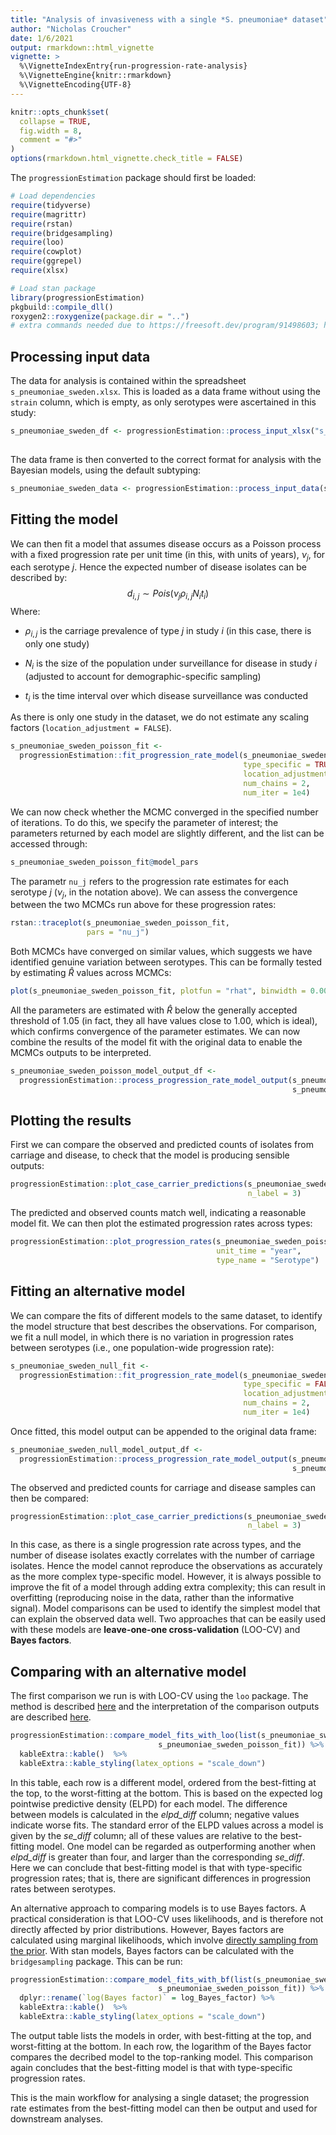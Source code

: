 ```yaml
---
title: "Analysis of invasiveness with a single *S. pneumoniae* dataset"
author: "Nicholas Croucher"
date: 1/6/2021
output: rmarkdown::html_vignette
vignette: >
  %\VignetteIndexEntry{run-progression-rate-analysis}
  %\VignetteEngine{knitr::rmarkdown}
  %\VignetteEncoding{UTF-8}
---
```


```r
knitr::opts_chunk$set(
  collapse = TRUE,
  fig.width = 8,
  comment = "#>"
)
options(rmarkdown.html_vignette.check_title = FALSE)
```

The `progressionEstimation` package should first be loaded:

```r
# Load dependencies
require(tidyverse)
require(magrittr)
require(rstan)
require(bridgesampling)
require(loo)
require(cowplot)
require(ggrepel)
require(xlsx)

# Load stan package
library(progressionEstimation)
pkgbuild::compile_dll()
roxygen2::roxygenize(package.dir = "..")
# extra commands needed due to https://freesoft.dev/program/91498603; https://mran.microsoft.com/snapshot/2020-05-03/web/packages/rstantools/vignettes/minimal-rstan-package.html
```

## Processing input data

The data for analysis is contained within the spreadsheet `s_pneumoniae_sweden.xlsx`. This is loaded as a data frame without using the `strain` column, which is empty, as only serotypes were ascertained in this study:

```r

s_pneumoniae_sweden_df <- progressionEstimation::process_input_xlsx("s_pneumoniae_sweden.xlsx",
                                                                         use_strain = FALSE)

```

The data frame is then converted to the correct format for analysis with the Bayesian models, using the default subtyping:

```r

s_pneumoniae_sweden_data <- progressionEstimation::process_input_data(s_pneumoniae_sweden_df)

```

## Fitting the model

We can then fit a model that assumes disease occurs as a Poisson process with a fixed progression rate per unit time (in this, with units of years), $\nu_{j}$, for each serotype $j$. Hence the expected number of disease isolates can be described by:
$$d_{i,j} \sim Pois(\nu_{j}\rho_{i,j}N_{i}t_{i})$$
Where:

* $\rho_{i,j}$ is the carriage prevalence of type $j$ in study $i$ (in this case, there is only one study)

* $N_{i}$ is the size of the population under surveillance for disease in study $i$ (adjusted to account for demographic-specific sampling)

* $t_{i}$ is the time interval over which disease surveillance was conducted

As there is only one study in the dataset, we do not estimate any scaling factors (`location_adjustment = FALSE`).

```r

s_pneumoniae_sweden_poisson_fit <- 
  progressionEstimation::fit_progression_rate_model(s_pneumoniae_sweden_data,
                                                    type_specific = TRUE,
                                                    location_adjustment = FALSE,
                                                    num_chains = 2,
                                                    num_iter = 1e4)

```

We can now check whether the MCMC converged in the specified number of iterations. To do this, we specify the parameter of interest; the parameters returned by each model are slightly different, and the list can be accessed through:

``` r

s_pneumoniae_sweden_poisson_fit@model_pars

```

The parametr `nu_j` refers to the progression rate estimates for each serotype $j$ ($\nu_{j}$, in the notation above). We can assess the convergence between the two MCMCs run above for these progression rates:

``` r

rstan::traceplot(s_pneumoniae_sweden_poisson_fit,
                 pars = "nu_j")

```

Both MCMCs have converged on similar values, which suggests we have identified genuine variation between serotypes. This can be formally tested by estimating $\hat{R}$ values across MCMCs:

``` r

plot(s_pneumoniae_sweden_poisson_fit, plotfun = "rhat", binwidth = 0.00005)

```

All the parameters are estimated with $\hat{R}$ below the generally accepted threshold of 1.05 (in fact, they all have values close to 1.00, which is ideal), which confirms convergence of the parameter estimates. We can now combine the results of the model fit with the original data to enable the MCMCs outputs to be interpreted.

``` r

s_pneumoniae_sweden_poisson_model_output_df <-
  progressionEstimation::process_progression_rate_model_output(s_pneumoniae_sweden_poisson_fit,
                                                               s_pneumoniae_sweden_df)

```

## Plotting the results

First we can compare the observed and predicted counts of isolates from carriage and disease, to check that the model is producing sensible outputs:

``` r

progressionEstimation::plot_case_carrier_predictions(s_pneumoniae_sweden_poisson_model_output_df,
                                                     n_label = 3)

```

The predicted and observed counts match well, indicating a reasonable model fit. We can then plot the estimated progression rates across types:

``` r

progressionEstimation::plot_progression_rates(s_pneumoniae_sweden_poisson_model_output_df,
                                              unit_time = "year",
                                              type_name = "Serotype")

```

## Fitting an alternative model

We can compare the fits of different models to the same dataset, to identify the model structure that best describes the observations. For comparison, we fit a null model, in which there is no variation in progression rates between serotypes (i.e., one population-wide progression rate):

```r

s_pneumoniae_sweden_null_fit <- 
  progressionEstimation::fit_progression_rate_model(s_pneumoniae_sweden_data,
                                                    type_specific = FALSE,
                                                    location_adjustment = FALSE,
                                                    num_chains = 2,
                                                    num_iter = 1e4)

```

Once fitted, this model output can be appended to the original data frame:

``` r

s_pneumoniae_sweden_null_model_output_df <-
  progressionEstimation::process_progression_rate_model_output(s_pneumoniae_sweden_null_fit,
                                                               s_pneumoniae_sweden_df)

```

The observed and predicted counts for carriage and disease samples can then be compared:

``` r

progressionEstimation::plot_case_carrier_predictions(s_pneumoniae_sweden_null_model_output_df,
                                                     n_label = 3)

```

In this case, as there is a single progression rate across types, and the number of disease isolates exactly correlates with the number of carriage isolates. Hence the model cannot reproduce the observations as accurately as the more complex type-specific model. However, it is always possible to improve the fit of a model through adding extra complexity; this can result in overfitting (reproducing noise in the data, rather than the informative signal). Model comparisons can be used to identify the simplest model that can explain the observed data well. Two approaches that can be easily used with these models are **leave-one-one cross-validation** (LOO-CV) and **Bayes factors**.

## Comparing with an alternative model

The first comparison we run is with LOO-CV using the `loo` package. The method is described [here](http://mc-stan.org/rstanarm/reference/loo.stanreg.html) and the interpretation of the comparison outputs are described [here](https://avehtari.github.io/modelselection/CV-FAQ.html).

``` r

progressionEstimation::compare_model_fits_with_loo(list(s_pneumoniae_sweden_null_fit,
                                 s_pneumoniae_sweden_poisson_fit)) %>%
  kableExtra::kable()  %>%
  kableExtra::kable_styling(latex_options = "scale_down")

```

In this table, each row is a different model, ordered from the best-fitting at the top, to the worst-fitting at the bottom. This is based on the expected log pointwise predictive density (ELPD) for each model. The difference between  models is calculated in the *elpd_diff* column; negative values indicate worse fits. The standard error of the ELPD values across a model is given by the *se_diff* column; all of these values are relative to the best-fitting model. One model can be regarded as outperforming another when *elpd_diff* is greater than four, and larger than the corresponding *se_diff*. Here we can conclude that best-fitting model is that with type-specific progression rates; that is, there are significant differences in progression rates between serotypes.

An alternative approach to comparing models is to use Bayes factors. A practical consideration is that LOO-CV uses likelihoods, and is therefore not directly affected by prior distributions. However, Bayes factors are calculated using marginal likelihoods, which involve [directly sampling from the prior](https://www.ncbi.nlm.nih.gov/pmc/articles/PMC5699790/). With stan models, Bayes factors can be calculated with the `bridgesampling` package. This can be run: 

``` r

progressionEstimation::compare_model_fits_with_bf(list(s_pneumoniae_sweden_null_fit,
                                 s_pneumoniae_sweden_poisson_fit)) %>%
  dplyr::rename(`log(Bayes factor)` = log_Bayes_factor) %>%
  kableExtra::kable()  %>%
  kableExtra::kable_styling(latex_options = "scale_down")

```

The output table lists the models in order, with best-fitting at the top, and worst-fitting at the bottom. In each row, the logarithm of the Bayes factor compares the decribed model to the top-ranking model. This comparison again concludes that the best-fitting model is that with type-specific progression rates.

This is the main workflow for analysing a single dataset; the progression rate estimates from the best-fitting model can then be output and used for downstream analyses.
